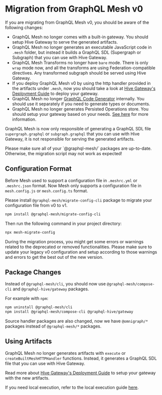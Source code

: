 
# Migration from GraphQL Mesh v0

If you are migrating from GraphQL Mesh v0, you should be aware of the following changes:

- GraphQL Mesh no longer comes with a built-in gateway. You should setup Hive Gateway to serve the
  generated artifacts.
- GraphQL Mesh no longer generates an executable JavaScript code in `.mesh` folder, but instead it
  builds a GraphQL SDL (Supergraph or Subgraph) that you can use with Hive Gateway.
- GraphQL Mesh Transforms no longer have `bare` mode. There is only `wrap` mode now, and all the
  transforms are using Federation-compatible directives. Any transformed subgraph should be served
  using Hive Gateway.
- If you deploy GraphQL Mesh v0 by using the http handler provided in the artifacts under `.mesh`,
  now you should take a look at
  [Hive Gateway's Deployment Guide](https://graphql-hive.com/docs/gateway/deployment) to deploy your
  gateway.
- GraphQL Mesh no longer [GraphQL Code Generator](https://graphql-codegen.com) internally. You
  should use it separately if you need to generate types or documents.
- GraphQL Mesh no longer generates Persisted Operations store. You should setup your gateway based
  on your needs.
  [See here](https://graphql-hive.com/docs/gateway/features/performance/persisted-operations) for
  more information.

GraphQL Mesh is now only responsible of generating a GraphQL SDL file `supergraph.graphql` or
`subgraph.graphql` that you can use with Hive Gateway, it is not responsible for serving the
generated artifacts.

<Callout>
  Please make sure all of your `@graphql-mesh/` packages are up-to-date. Otherwise, the migration
  script may not work as expected!
</Callout>

## Configuration Format

Before Mesh used to support a configuration file in `.meshrc.yml` or `.meshrc.json` format. Now Mesh
only supports a configuration file in `mesh.config.js` or `mesh.config.ts` format.

Please install `@graphql-mesh/migrate-config-cli` package to migrate your configuration file from v0
to v1.

```sh npm2yarn
npm install @graphql-mesh/migrate-config-cli
```

Then run the following command in your project directory:

```sh
npx mesh-migrate-config
```

During the migration process, you might get some errors or warnings related to the deprecated or
removed functionalities. Please make sure to update your legacy v0 configuration and setup according
to those warnings and errors to get the best out of the new version.

## Package Changes

Instead of `@graphql-mesh/cli`, you should now use `@graphql-mesh/compose-cli` and
`@graphql-hive/gateway` packages.

For example with `npm`:

```bash
npm uninstall @graphql-mesh/cli
npm install @graphql-mesh/compose-cli @graphql-hive/gateway
```

Source handler packages are also changed, now we have `@omnigraph/*` packages instead of
`@graphql-mesh/*` packages.

## Using Artifacts

GraphQL Mesh no longer generates artifacts with `execute` or `createBuiltMeshHTTPHandler` functions.
Instead, it generates a GraphQL SDL file that you can use with Hive Gateway.

Read more about [Hive Gateway's Deployment Guide](https://graphql-hive.com/docs/gateway/deployment)
to setup your gateway with the new artifacts.

If you need local execution, refer to the local execution guide [here](/v1/local-execution).
